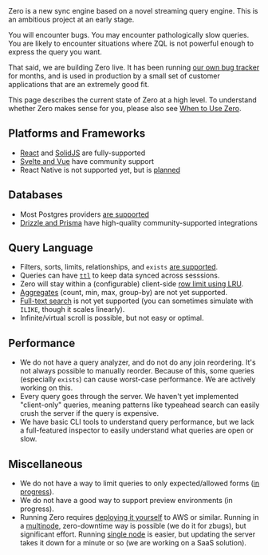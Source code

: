 
<Note type="warning" emoji="🚧" heading="Zero is in Alpha">
Zero is a new sync engine based on a novel streaming query engine. This is an ambitious project at an early stage.

You will encounter bugs. You may encounter pathologically slow queries. You are likely to encounter situations where ZQL is not powerful enough to express the
query you want.

That said, we are building Zero live. It has been running [our own bug tracker](https://zbugs.rocicorp.dev) for months, and is used in production by a small set of customer applications that are an extremely good fit.

This page describes the current state of Zero at a high level. To understand whether Zero makes sense for you, please also see [When to Use Zero](./when-to-use).
</Note>

## Platforms and Frameworks

* [React](./react) and [SolidJS](./solidjs) are fully-supported
* [Svelte and Vue](community) have community support
* React Native is not supported yet, but is [planned](roadmap)

## Databases

* Most Postgres providers [are supported](connecting-to-postgres)
* [Drizzle and Prisma](community) have high-quality community-supported integrations

## Query Language

* Filters, sorts, limits, relationships, and `exists` [are supported](./reading-data).
* Queries can have [`ttl`](reading-data#background-queries) to keep data synced across sesssions.
* Zero will stay within a (configurable) client-side [row limit using LRU](reading-data#client-capacity-management).
* [Aggregates](roadmap) (count, min, max, group-by) are not yet supported.
* [Full-text search](roadmap) is not yet supported (you can sometimes simulate with `ILIKE`, though it scales linearly).
* Infinite/virtual scroll is possible, but not easy or optimal.

## Performance

* We do not have a query analyzer, and do not do any join reordering. It's not always possible to manually reorder. Because of this, some queries (especially `exists`) can cause worst-case performance. We are actively working on this.
* Every query goes through the server. We haven't yet implemented "client-only" queries, meaning patterns like typeahead search can easily crush the server if the query is expensive.
* We have basic CLI tools to understand query performance, but we lack a full-featured inspector to easily understand what queries are open or slow.

## Miscellaneous

* We do not have a way to limit queries to only expected/allowed forms ([in progress](roadmap)).
* We do not have a good way to support preview environments (in progress).
* Running Zero requires [deploying it yourself](deployment) to AWS or similar. Running in a [multinode](deployment#guide-multi-node-on-sstaws), zero-downtime way is possible (we do it for zbugs), but significant effort. Running [single node](deployment#guide-single-node-on-flyio) is easier, but updating the server takes it down for a minute or so (we are working on a SaaS solution).
